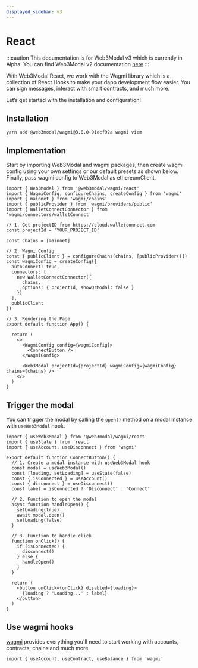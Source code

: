 ```yaml
---
displayed_sidebar: v3
---
```


# React

:::caution
This documentation is for Web3Modal v3 which is currently in Alpha. You can find Web3Modal v2 documentation [here](../react/wagmi/installation.mdx)
:::

With Web3Modal React, we work with the Wagmi library which is a collection of React Hooks to make your dapp development flow easier. You can sign messages, interact with smart contracts, and much more.

Let’s get started with the installation and configuration!

## Installation

```npm2yarn
yarn add @web3modal/wagmi@3.0.0-91ecf92a wagmi viem
```

## Implementation

Start by importing Web3Modal and wagmi packages, then create wagmi config using your own settings or our default presets as shown below. Finally, pass wagmi config to Web3Modal as ethereumClient.

```tsx
import { Web3Modal } from '@web3modal/wagmi/react'
import { WagmiConfig, configureChains, createConfig } from 'wagmi'
import { mainnet } from 'wagmi/chains'
import { publicProvider } from 'wagmi/providers/public'
import { WalletConnectConnector } from 'wagmi/connectors/walletConnect'

// 1. Get projectID from https://cloud.walletconnect.com
const projectId = 'YOUR_PROJECT_ID'

const chains = [mainnet]

// 2. Wagmi Config
const { publicClient } = configureChains(chains, [publicProvider()])
const wagmiConfig = createConfig({
  autoConnect: true,
  connectors: [
    new WalletConnectConnector({
      chains,
      options: { projectId, showQrModal: false }
    })
  ],
  publicClient
})

// 3. Rendering the Page
export default function App() {

  return (
    <>
      <WagmiConfig config={wagmiConfig}>
        <ConnectButton />
      </WagmiConfig>

      <Web3Modal projectId={projectId} wagmiConfig={wagmiConfig} chains={chains} />
    </>
  )
}
```

## Trigger the modal

You can trigger the modal by calling the `open()` method on a modal instance with `useWeb3Modal` hook.

```tsx
import { useWeb3Modal } from '@web3modal/wagmi/react'
import { useState } from 'react'
import { useAccount, useDisconnect } from 'wagmi'

export default function ConnectButton() {
  // 1. Create a modal instance with useWeb3Modal hook
  const modal = useWeb3Modal()
  const [loading, setLoading] = useState(false)
  const { isConnected } = useAccount()
  const { disconnect } = useDisconnect()
  const label = isConnected ? 'Disconnect' : 'Connect'

  // 2. Function to open the modal
  async function handleOpen() {
    setLoading(true)
    await modal.open()
    setLoading(false)
  }

  // 3. Function to handle click
  function onClick() {
    if (isConnected) {
      disconnect()
    } else {
      handleOpen()
    }
  }

  return (
    <button onClick={onClick} disabled={loading}>
      {loading ? 'Loading...' : label}
    </button>
  )
}
```

## Use wagmi hooks

[wagmi](https://wagmi.sh) provides everything you'll need to start working with accounts, contracts, chains and much more.

```tsx
import { useAccount, useContract, useBalance } from 'wagmi'
```
